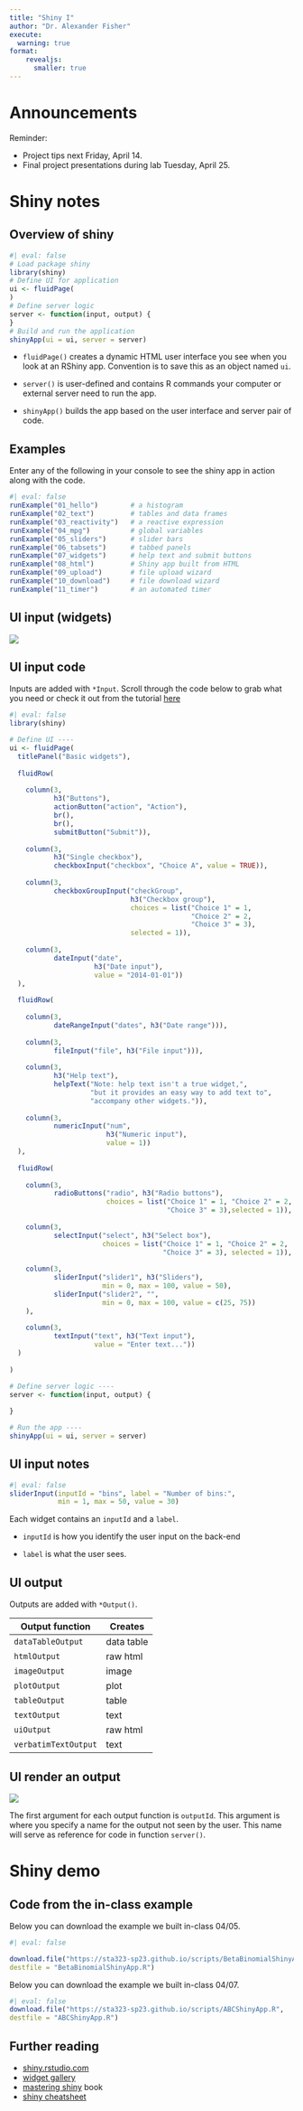 ```yaml
---
title: "Shiny I"
author: "Dr. Alexander Fisher"
execute:
  warning: true
format: 
    revealjs:
      smaller: true
---
```


# Announcements

Reminder:

-   Project tips next Friday, April 14.
-   Final project presentations during lab Tuesday, April 25.

# Shiny notes

## Overview of shiny

```r
#| eval: false
# Load package shiny
library(shiny)
# Define UI for application
ui <- fluidPage(
)
# Define server logic
server <- function(input, output) {
}
# Build and run the application
shinyApp(ui = ui, server = server)
```

-   `fluidPage()` creates a dynamic HTML user interface you see when you look at an RShiny app. Convention is to save this as an object named `ui`.

-   `server()` is user-defined and contains R commands your computer or external server need to run the app.

-   `shinyApp()` builds the app based on the user interface and server pair of code.

## Examples

Enter any of the following in your console to see the shiny app in action along with the code.

```r
#| eval: false
runExample("01_hello")        # a histogram
runExample("02_text")         # tables and data frames
runExample("03_reactivity")   # a reactive expression
runExample("04_mpg")          # global variables
runExample("05_sliders")      # slider bars
runExample("06_tabsets")      # tabbed panels
runExample("07_widgets")      # help text and submit buttons
runExample("08_html")         # Shiny app built from HTML
runExample("09_upload")       # file upload wizard
runExample("10_download")     # file download wizard
runExample("11_timer")        # an automated timer
```

## UI input (widgets)

![](images/controlWidgets.png){fig-align="center"}

## UI input code

Inputs are added with `*Input`. Scroll through the code below to grab what you need or check it out from the tutorial [here](https://shiny.rstudio.com/tutorial/written-tutorial/lesson3/)

```r
#| eval: false
library(shiny)

# Define UI ----
ui <- fluidPage(
  titlePanel("Basic widgets"),
  
  fluidRow(
    
    column(3,
           h3("Buttons"),
           actionButton("action", "Action"),
           br(),
           br(), 
           submitButton("Submit")),
    
    column(3,
           h3("Single checkbox"),
           checkboxInput("checkbox", "Choice A", value = TRUE)),
    
    column(3, 
           checkboxGroupInput("checkGroup", 
                              h3("Checkbox group"), 
                              choices = list("Choice 1" = 1, 
                                             "Choice 2" = 2, 
                                             "Choice 3" = 3),
                              selected = 1)),
    
    column(3, 
           dateInput("date", 
                     h3("Date input"), 
                     value = "2014-01-01"))   
  ),
  
  fluidRow(
    
    column(3,
           dateRangeInput("dates", h3("Date range"))),
    
    column(3,
           fileInput("file", h3("File input"))),
    
    column(3, 
           h3("Help text"),
           helpText("Note: help text isn't a true widget,", 
                    "but it provides an easy way to add text to",
                    "accompany other widgets.")),
    
    column(3, 
           numericInput("num", 
                        h3("Numeric input"), 
                        value = 1))   
  ),
  
  fluidRow(
    
    column(3,
           radioButtons("radio", h3("Radio buttons"),
                        choices = list("Choice 1" = 1, "Choice 2" = 2,
                                       "Choice 3" = 3),selected = 1)),
    
    column(3,
           selectInput("select", h3("Select box"), 
                       choices = list("Choice 1" = 1, "Choice 2" = 2,
                                      "Choice 3" = 3), selected = 1)),
    
    column(3, 
           sliderInput("slider1", h3("Sliders"),
                       min = 0, max = 100, value = 50),
           sliderInput("slider2", "",
                       min = 0, max = 100, value = c(25, 75))
    ),
    
    column(3, 
           textInput("text", h3("Text input"), 
                     value = "Enter text..."))   
  )
  
)

# Define server logic ----
server <- function(input, output) {
  
}

# Run the app ----
shinyApp(ui = ui, server = server)
```

## UI input notes

```r
#| eval: false
sliderInput(inputId = "bins", label = "Number of bins:", 
            min = 1, max = 50, value = 30)
```

Each widget contains an `inputId` and a `label`.

-   `inputId` is how you identify the user input on the back-end

-   `label` is what the user sees.

## UI output

Outputs are added with `*Output()`.\

| Output function      | Creates    |
|----------------------|------------|
| `dataTableOutput`    | data table |
| `htmlOutput`         | raw html   |
| `imageOutput`        | image      |
| `plotOutput`         | plot       |
| `tableOutput`        | table      |
| `textOutput`         | text       |
| `uiOutput`           | raw html   |
| `verbatimTextOutput` | text       |

## UI render an output   

![](images/renderOutput.png){fig-align="center"}

The first argument for each output function is `outputId`. This argument is where you specify a name for the output not seen by the user. This name will serve as reference for code in function `server()`.

# Shiny demo

## Code from the in-class example

Below you can download the example we built in-class 04/05.

```r
#| eval: false

download.file("https://sta323-sp23.github.io/scripts/BetaBinomialShinyApp.R",
destfile = "BetaBinomialShinyApp.R")

```

Below you can download the example we built in-class 04/07.

```r
#| eval: false
download.file("https://sta323-sp23.github.io/scripts/ABCShinyApp.R",
destfile = "ABCShinyApp.R")

```


## Further reading

-   [shiny.rstudio.com](http://shiny.rstudio.com/)
-   [widget gallery](http://shiny.rstudio.com/gallery/widget-gallery.html)
-   [mastering shiny](https://mastering-shiny.org/) book
-   [shiny cheatsheet](https://shiny.rstudio.com/images/shiny-cheatsheet.pdf)
